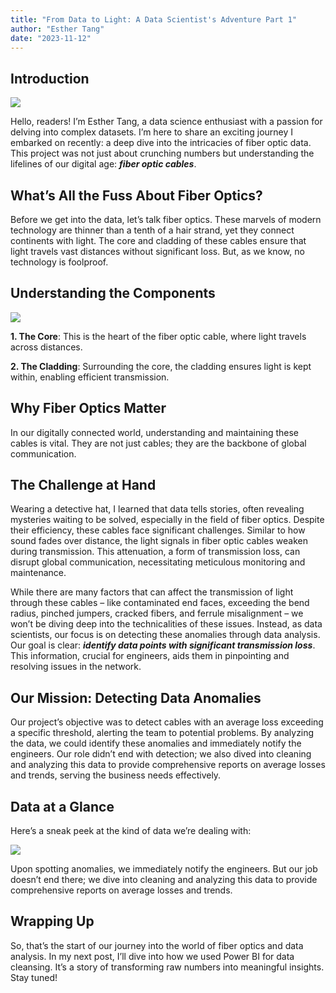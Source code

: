 ```yaml
---
title: "From Data to Light: A Data Scientist's Adventure Part 1"
author: "Esther Tang"
date: "2023-11-12"
---
```



## Introduction 

![](blogpost1.png)

Hello, readers! I'm Esther Tang, a data science enthusiast with a passion for delving into complex datasets. I'm here to share an exciting journey I embarked on recently: a deep dive into the intricacies of fiber optic data. This project was not just about crunching numbers but understanding the lifelines of our digital age: ***fiber optic cables***.



## What's All the Fuss About Fiber Optics?

Before we get into the data, let's talk fiber optics. These marvels of modern technology are thinner than a tenth of a hair strand, yet they connect continents with light. The core and cladding of these cables ensure that light travels vast distances without significant loss. But, as we know, no technology is foolproof.

## Understanding the Components

![](cable2.png)


**1. The Core**: This is the heart of the fiber optic cable, where light travels across distances.

**2. The Cladding**: Surrounding the core, the cladding ensures light is kept within, enabling efficient transmission.

## Why Fiber Optics Matter

In our digitally connected world, understanding and maintaining these cables is vital. They are not just cables; they are the backbone of global communication.

## The Challenge at Hand

Wearing a detective hat, I learned that data tells stories, often revealing mysteries waiting to be solved, especially in the field of fiber optics. Despite their efficiency, these cables face significant challenges. Similar to how sound fades over distance, the light signals in fiber optic cables weaken during transmission. This attenuation, a form of transmission loss, can disrupt global communication, necessitating meticulous monitoring and maintenance.

While there are many factors that can affect the transmission of light through these cables – like contaminated end faces, exceeding the bend radius, pinched jumpers, cracked fibers, and ferrule misalignment – we won't be diving deep into the technicalities of these issues. Instead, as data scientists, our focus is on detecting these anomalies through data analysis. Our goal is clear: ***identify data points with significant transmission loss***. This information, crucial for engineers, aids them in pinpointing and resolving issues in the network.

## Our Mission: Detecting Data Anomalies
Our project's objective was to detect cables with an average loss exceeding a specific threshold, alerting the team to potential problems. By analyzing the data, we could identify these anomalies and immediately notify the engineers. Our role didn't end with detection; we also dived into cleaning and analyzing this data to provide comprehensive reports on average losses and trends, serving the business needs effectively.

## Data at a Glance
Here's a sneak peek at the kind of data we're dealing with:

![](first5columns.png)



Upon spotting anomalies, we immediately notify the engineers. But our job doesn't end there; we dive into cleaning and analyzing this data to provide comprehensive reports on average losses and trends.


## Wrapping Up

So, that's the start of our journey into the world of fiber optics and data analysis. In my next post, I'll dive into how we used Power BI for data cleansing. It's a story of transforming raw numbers into meaningful insights. Stay tuned! 

















